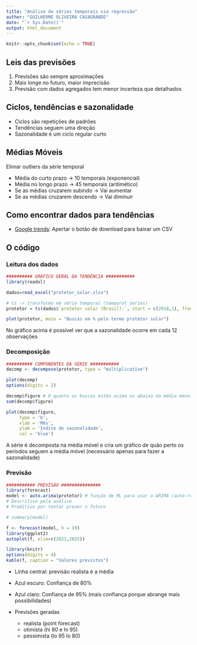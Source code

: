 ```yaml
---
title: "Análise de séries temporais via regressão"
author: "GUILHERME OLIVEIRA CASAGRANDE"
date: "`r Sys.Date()`"
output: html_document
---
```


```r
knitr::opts_chunk$set(echo = TRUE)
```

## Leis das previsões

1. Previsões são sempre aproximações
2. Mais longe no futuro, maior imprecisão
3. Previsão com dados agregados tem menor incerteza que detalhados

## Ciclos, tendências e sazonalidade

- Ciclos são repetições de padrões
- Tendências seguem uma direção
- Sazonalidade é um ciclo regular curto

## Médias Móveis

Elimar outliers da série temporal

- Média do curto prazo -> 10 temporais (exponencial)
- Média no longo prazo -> 45 temporais (aritimético)
- Se as médias cruzarem subindo -> Vai aumentar
- Se as médias cruzarem descendo -> Vai diminuir

## Como encontrar dados para tendências
- [Google trends](https://trends.google.com/trends/explore?date=now%201-d&geo=BR&q=protetor%20solar&hl=pt): Apertar o botão de download para baixar um CSV

## O código

### Leitura dos dados

```r
########## GRÁFICO GERAL DA TENDÊNCIA ###########
library(readxl)

dados=read_excel("protetor_solar.xlsx")

# ts -> transforma em série temporal (temporal series)
protetor = ts(dados$`protetor solar (Brasil):`, start = c(2018,1), frequency = 12)

plot(protetor, main = "Buscas em % pelo termo protetor solar")
```

No gráfico acima é possível ver que a sazonalidade ocorre em cada 12 observações

### Decomposição

```r
########## COMPONENTES DA SÉRIE ###########
decomp <- decompose(protetor, type = "multiplicative")

plot(decomp)
options(digits = 2)

decomp$figure # O quanto as buscas estão acima ou abaixo da média móvel (>1 é acima, <1 é abaixo) dos últimos 12 meses, a some dos índices devem dar a quantidade de períodos que formam a sazonal (no caso12)
sum(decomp$figure)

plot(decomp$figure,
     type = 'b',
     xlab = 'Mês',
     ylab = 'Índice de sazonalidade',
     col = 'blue')
```

A série é decomposta na média móvel e cria um gráfico de quão perto os períodos seguem a média móvel (necessário apenas para fazer a sazonalidade)

### Previsão

```r
########### PREVISÃO ###############
library(forecast)
model <- auto.arima(protetor) # função de ML para usar o ARIMA (auto-regressivo integrado com as medias moveis)
# Descritivo pela análise
# Preditivo por tentar prever o futuro

# summary(model)

f <- forecast(model, h = 19)
library(ggplot2)
autoplot(f, xlim=c(2022,2025))

library(knitr)
options(digits = 4)
kable(f, caption = "Valores previstos")
```

- Linha central: previsão realista é a média
- Azul escuro: Confiança de 80%
- Azul claro: Confiança de 95% (mais confiança porque abrange mais possibilidades)

- Previsões geradas
  - realista (point forecast)
  - otimista (hi 80 e hi 95)
  - pessimista (lo 95 lo 80)
